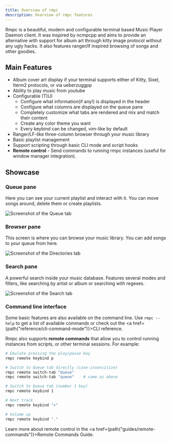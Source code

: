 ```yaml
---
title: Overview of rmpc
description: Overview of rmpc features
---
```



Rmpc is a beautiful, modern and configurable terminal based Music Player Daemon client. It was inspired by ncmpcpp
and aims to provide an alternative with support for album art through kitty image protocol without any ugly hacks.
It also features ranger/lf inspired browsing of songs and other goodies.

## Main Features

-   Album cover art display if your terminal supports either of Kitty, Sixel, Iterm2 protocols, or via ueberzuggpp
-   Ability to play music from youtube
-   Configurable (T)UI
    -   Configure what information(if any!) is displayed in the header
    -   Configure what columns are displayed on the queue pane
    -   Completely customize what tabs are rendered and mix and match their content
    -   Create any color theme you want
    -   Every keybind can be changed, vim-like by default
-   Ranger/LF-like three-column browser through your music library
-   Basic playlist management
-   Support scripting through basic CLI mode and script hooks
-   **Remote control** - Send commands to running rmpc instances (useful for window manager integration).

## Showcase


### Queue pane

Here you can see your current playlist and interact with it. You can move songs around, delete them or create playlists.

<Image src={queueImg} width={800} alt="Screenshot of the Queue tab" />

### Browser pane

This screen is where you can browse your music library. You can add songs to your queue from here.

<Image src={browserImg} width={800} alt="Screenshot of the Directories tab" />

### Search pane

A powerful search inside your music database. Features several modes and filters, like searching by artist or album
or searching with regexes.

<Image src={searchImg} width={800} alt="Screenshot of the Search tab" />

### Command line interface

Some basic features are also available on the command line. Use `rmpc --help` to get a list of available commands or
check out the <a href={path("reference/cli-command-mode")}>CLI reference</a>.

Rmpc also supports **remote commands** that allow you to control running instances from scripts, or other terminal sessions. For example:

```bash
# Emulate pressing the play/pause key
rmpc remote keybind p

# Switch to Queue tab directly (case-insensitive)
rmpc remote switch-tab "Queue"
rmpc remote switch-tab "queue"    # same as above

# Switch to Queue tab (number 1 key)
rmpc remote keybind 1

# Next track
rmpc remote keybind ">"

# Volume up
rmpc remote keybind "."
```

Learn more about remote control in the <a href={path("guides/remote-commands")}>Remote Commands Guide</a>.
